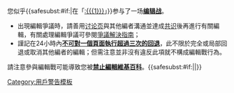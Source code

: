 {{{icon|[[File:Nuvola apps important.svg|25px]] }}}
您似乎{{<includeonly>safesubst:</includeonly>#if:{{{1|}}}|在「[[:{{{1}}}]]」}}参与了一场'''[[WP:編輯戰|编辑战]]'''。
* 出現編輯爭議時，請善用[[WP:讨论页|讨论页]]與其他編者溝通並達成[[WP:共识|共识]]後再進行有關編輯，有關處理編輯爭議可參閱[[WP:爭議解決指南|爭議解決指南]]；
* 謹記在24小時內[[WP:3RR|'''不可對一個頁面執行超過三次的回退''']]，此不限於完全或局部回退或取消其他編者的編輯；但需注意並非沒有違反此項就不構成編輯戰行為。
請注意參與編輯戰可能導致您被[[WP:封禁方针|'''禁止編輯維基百科''']]。{{<includeonly>safesubst:</includeonly>#if:{{{2|}}}|{{{2}}}|}}<!-- Template:uw-3rr --><noinclude>
{{singlenotice}}
[[Category:用戶警告模板]]